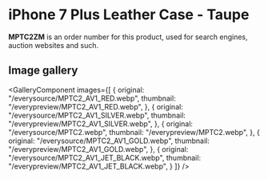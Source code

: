 
# iPhone 7 Plus Leather Case - Taupe

<Callout type='info' emoji='👉🏻'>**MPTC2ZM** is an order number for this product, used for search engines, auction websites and such.</Callout>

## Image gallery

<GalleryComponent
    images={[
      {
        original: "/everysource/MPTC2_AV1_RED.webp",
        thumbnail: "/everypreview/MPTC2_AV1_RED.webp",
      },
      {
        original: "/everysource/MPTC2_AV1_SILVER.webp",
        thumbnail: "/everypreview/MPTC2_AV1_SILVER.webp",
      },
      {
        original: "/everysource/MPTC2.webp",
        thumbnail: "/everypreview/MPTC2.webp",
      },
      {
        original: "/everysource/MPTC2_AV1_GOLD.webp",
        thumbnail: "/everypreview/MPTC2_AV1_GOLD.webp",
      },
      {
        original: "/everysource/MPTC2_AV1_JET_BLACK.webp",
        thumbnail: "/everypreview/MPTC2_AV1_JET_BLACK.webp",
      }
    ]}
  />
